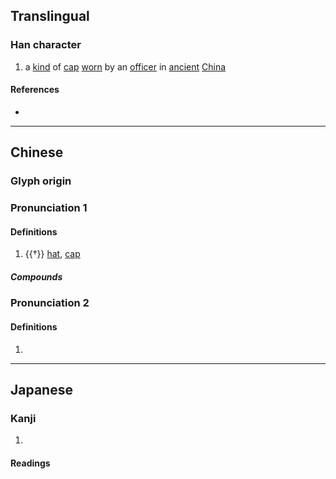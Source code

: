 {{character info}}
==Translingual==

===Han character===
{{Han char|rn=50|rad=巾|as=06|sn=9|four=48261|canj=LBOMR|ids=⿰巾合}}

# a [[kind]] of [[cap]] [[worn]] by an [[officer]] in [[ancient]] [[China]]

====References====
* {{Han ref|kx=0331.050|dkj=08880|dj=0636.200|hdz=10737.050|uh=5E22|ud=24098|bh=CEB1|bd=52913}}

----

==Chinese==
{{zh-forms|alt=㡊,匌}}

===Glyph origin===
{{Han etym}}

===Pronunciation 1===
{{zh-pron
|m=qià
|c=hap1
|mc=y
|oc=y
|cat=
}}

====Definitions====
{{zh-hanzi}}

# {{†}} [[hat]], [[cap]]

=====Compounds=====
{{zh-der|帢帽|衣帢|狎帢|白帢|顔帢|膩顔帢|白帢青衫|青袍烏帢|烏紗帢|無顔帢}}

===Pronunciation 2===
{{zh-pron
|m=jiá
|c=gaap3
|cat=
}}

====Definitions====
{{zh-hanzi}}
# {{zh-alt form|袷}}

----

==Japanese==

===Kanji===
{{ja-kanji|grade=|rs=巾06}}

# {{rfdef|ja|sort=巾06}}

====Readings====
{{ja-readings
|goon=きょう<けふ
|kanon=こう<かふ
}}